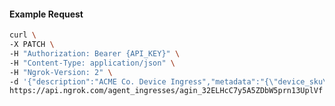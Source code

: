 
#### Example Request

```bash
curl \
-X PATCH \
-H "Authorization: Bearer {API_KEY}" \
-H "Content-Type: application/json" \
-H "Ngrok-Version: 2" \
-d '{"description":"ACME Co. Device Ingress","metadata":"{\"device_sku\": \"824JS4RZ1F8X\"}"}' \
https://api.ngrok.com/agent_ingresses/agin_32ELHcC7y5A5ZDbW5prn13UplVf
```
